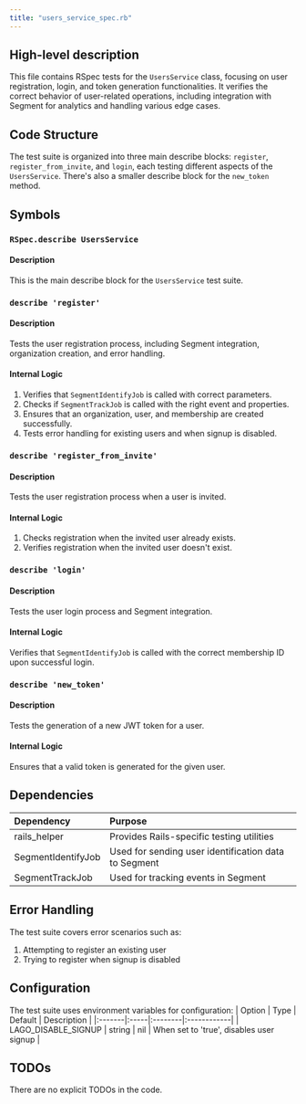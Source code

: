```yaml
---
title: "users_service_spec.rb"
---
```


## High-level description
This file contains RSpec tests for the `UsersService` class, focusing on user registration, login, and token generation functionalities. It verifies the correct behavior of user-related operations, including integration with Segment for analytics and handling various edge cases.

## Code Structure
The test suite is organized into three main describe blocks: `register`, `register_from_invite`, and `login`, each testing different aspects of the `UsersService`. There's also a smaller describe block for the `new_token` method.

## Symbols

### `RSpec.describe UsersService`
#### Description
This is the main describe block for the `UsersService` test suite.

### `describe 'register'`
#### Description
Tests the user registration process, including Segment integration, organization creation, and error handling.

#### Internal Logic
1. Verifies that `SegmentIdentifyJob` is called with correct parameters.
2. Checks if `SegmentTrackJob` is called with the right event and properties.
3. Ensures that an organization, user, and membership are created successfully.
4. Tests error handling for existing users and when signup is disabled.

### `describe 'register_from_invite'`
#### Description
Tests the user registration process when a user is invited.

#### Internal Logic
1. Checks registration when the invited user already exists.
2. Verifies registration when the invited user doesn't exist.

### `describe 'login'`
#### Description
Tests the user login process and Segment integration.

#### Internal Logic
Verifies that `SegmentIdentifyJob` is called with the correct membership ID upon successful login.

### `describe 'new_token'`
#### Description
Tests the generation of a new JWT token for a user.

#### Internal Logic
Ensures that a valid token is generated for the given user.

## Dependencies
| Dependency | Purpose |
|:-----------|:--------|
| rails_helper | Provides Rails-specific testing utilities |
| SegmentIdentifyJob | Used for sending user identification data to Segment |
| SegmentTrackJob | Used for tracking events in Segment |

## Error Handling
The test suite covers error scenarios such as:
1. Attempting to register an existing user
2. Trying to register when signup is disabled

## Configuration
The test suite uses environment variables for configuration:
| Option | Type | Default | Description |
|:-------|:-----|:--------|:------------|
| LAGO_DISABLE_SIGNUP | string | nil | When set to 'true', disables user signup |

## TODOs
There are no explicit TODOs in the code.